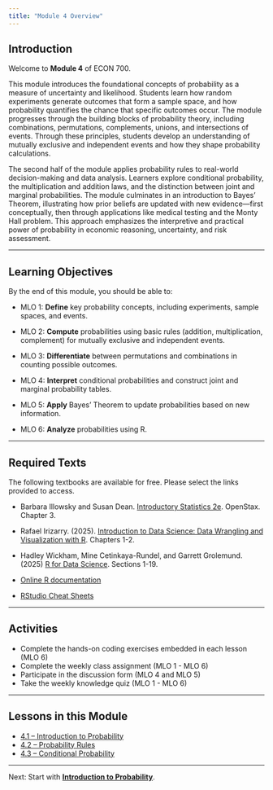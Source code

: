```yaml
---
title: "Module 4 Overview"
---
```


## Introduction

Welcome to **Module 4** of ECON 700.

This module introduces the foundational concepts of probability as a measure of uncertainty and likelihood. Students learn how random experiments generate outcomes that form a sample space, and how probability quantifies the chance that specific outcomes occur. The module progresses through the building blocks of probability theory, including combinations, permutations, complements, unions, and intersections of events. Through these principles, students develop an understanding of mutually exclusive and independent events and how they shape probability calculations.

The second half of the module applies probability rules to real-world decision-making and data analysis. Learners explore conditional probability, the multiplication and addition laws, and the distinction between joint and marginal probabilities. The module culminates in an introduction to Bayes’ Theorem, illustrating how prior beliefs are updated with new evidence—first conceptually, then through applications like medical testing and the Monty Hall problem. This approach emphasizes the interpretive and practical power of probability in economic reasoning, uncertainty, and risk assessment.

------------------------------------------------------------------------

## Learning Objectives

By the end of this module, you should be able to:

-   MLO 1: **Define** key probability concepts, including experiments, sample spaces, and events.

-   MLO 2: **Compute** probabilities using basic rules (addition, multiplication, complement) for mutually exclusive and independent events.

-   MLO 3: **Differentiate** between permutations and combinations in counting possible outcomes.

-   MLO 4: **Interpret** conditional probabilities and construct joint and marginal probability tables.

-   MLO 5: **Apply** Bayes’ Theorem to update probabilities based on new information.

-   MLO 6: **Analyze** probabilities using R.

------------------------------------------------------------------------

## Required Texts

The following textbooks are available for free. Please select the links provided to access.

-   Barbara Illowsky and Susan Dean. [Introductory Statistics 2e](https://openstax.org/books/introductory-statistics-2e/pages/1-introduction). OpenStax. Chapter 3.

-   Rafael Irizarry. (2025). [Introduction to Data Science: Data Wrangling and Visualization with R](https://rafalab.dfci.harvard.edu/dsbook-part-1/). Chapters 1-2.

-   Hadley Wickham, Mine Cetinkaya-Rundel, and Garrett Grolemund. (2025) [R for Data Science](https://r4ds.hadley.nz/). Sections 1-19.

-   [Online R documentation](https://cran.r-project.org/manuals.html)

-   [RStudio Cheat Sheets](https://posit.co/resources/cheatsheets/)

------------------------------------------------------------------------

## Activities

-   Complete the hands-on coding exercises embedded in each lesson (MLO 6)\
-   Complete the weekly class assignment (MLO 1 - MLO 6)\
-   Participate in the discussion form (MLO 4 and MLO 5)\
-   Take the weekly knowledge quiz (MLO 1 - MLO 6)\

------------------------------------------------------------------------

## Lessons in this Module

-   [4.1 – Introduction to Probability](mod-4-1-probability.qmd)
-   [4.2 – Probability Rules](mod-4-2-rules.qmd)
-   [4.3 – Conditional Probability](mod-4-3-conditional.qmd)

------------------------------------------------------------------------

Next: Start with [**Introduction to Probability**](mod-4-1-probability.qmd).
